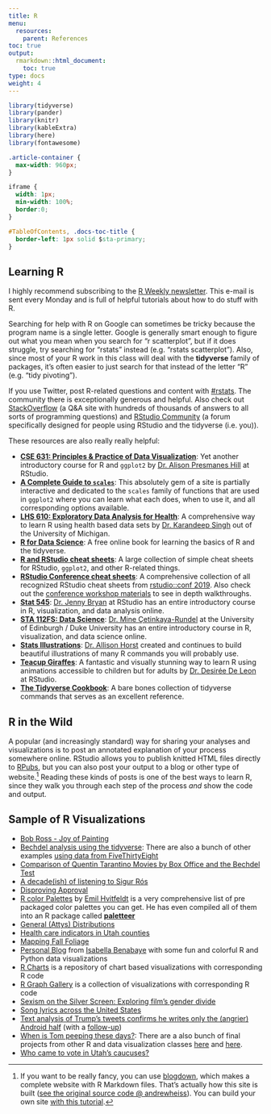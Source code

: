 ```yaml
---
title: R
menu:
  resources:
    parent: References
toc: true
output:
  rmarkdown::html_document:
    toc: true
type: docs
weight: 4
---
```


```r
library(tidyverse)
library(pander)
library(knitr)
library(kableExtra)
library(here)
library(fontawesome)
```

```css
.article-container {
  max-width: 960px;
}

iframe {
  width: 1px;
  min-width: 100%;
  border:0;
}

#TableOfContents, .docs-toc-title {
  border-left: 1px solid $sta-primary;
}
```

## Learning R

I highly recommend subscribing to the [R Weekly newsletter](https://rweekly.org/). This e-mail is sent every Monday and is full of helpful tutorials about how to do stuff with R.

Searching for help with R on Google can sometimes be tricky because the program name is a single letter. Google is generally smart enough to figure out what you mean when you search for "r scatterplot", but if it does struggle, try searching for "rstats" instead (e.g. "rstats scatterplot"). Also, since most of your R work in this class will deal with the **tidyverse** family of packages, it's often easier to just search for that instead of the letter "R" (e.g. "tidy pivoting"). 

If you use Twitter, post R-related questions and content with [#rstats](https://twitter.com/search?q=%23rstats). The community there is exceptionally generous and helpful. Also check out [StackOverflow](https://stackoverflow.com/) (a Q&A site with hundreds of thousands of answers to all sorts of programming questions) and [RStudio Community](https://community.rstudio.com/) (a forum specifically designed for people using RStudio and the tidyverse (i.e. you)).

These resources are also really really helpful:

- [**CSE 631: Principles & Practice of Data Visualization**](http://cslu.ohsu.edu/~bedricks/courses/cs631/): Yet another introductory course for R and `ggplot2` by [Dr. Alison Presmanes Hill](https://twitter.com/apreshill) at RStudio.
- [**A Complete Guide to `scales`**](https://ggplot2tor.com/scales/): This absolutely gem of a site is partially interactive and dedicated to the `scales` family of functions that are used in `ggplot2` where you can learn what each does, when to use it, and all corresponding options available.  
- [**LHS 610: Exploratory Data Analysis for Health**](https://kdpsingh.lab.medicine.umich.edu/lhs-610): A comprehensive way to learn R using health based data sets by [Dr. Karandeep Singh](https://twitter.com/kdpsinghlab) out of the University of Michigan.
- [**R for Data Science**](https://r4ds.had.co.nz/): A free online book for learning the basics of R and the tidyverse.
- [**R and RStudio cheat sheets**](https://www.rstudio.com/resources/cheatsheets/): A large collection of simple cheat sheets for RStudio, `ggplot2`, and other R-related things.
- [**RStudio Conference cheat sheets**](/handouts/RStudioConf_2019Cheatsheets.pdf): A comprehensive collection of all recognized RStudio cheat sheets from [rstudio::conf 2019](https://rstudio.com/resources/rstudioconf-2019/). Also check out the [conference workshop materials](https://blog.rstudio.com/2019/02/06/rstudio-conf-2019-workshops/) to see in depth walkthroughs.
- [**Stat 545**](http://stat545.com/): [Dr. Jenny Bryan](https://twitter.com/JennyBryan) at RStudio has an entire introductory course in R, visualization, and data analysis online.
- [**STA 112FS: Data Science**](http://www2.stat.duke.edu/courses/Fall17/sta112.01/): [Dr. Mine Çetinkaya-Rundel](https://twitter.com/minebocek) at the University of Edinburgh / Duke University has an entire introductory course in R, visualization, and data science online.
- [**Stats Illustrations**](https://github.com/allisonhorst/stats-illustrations): [Dr. Allison Horst](https://twitter.com/allison_horst) created and continues to build beautiful illustrations of many R commands you will probably use.
- [**Teacup Giraffes**](https://tinystats.github.io/teacups-giraffes-and-statistics/): A fantastic and visually stunning way to learn R using animations accessible to children but for adults by [Dr. Desirée De Leon](https://twitter.com/dcossyle) at RStudio.
- [**The Tidyverse Cookbook**](https://rstudio-education.github.io/tidyverse-cookbook/): A bare bones collection of tidyverse commands that serves as an excellent reference.


## R in the Wild

A popular (and increasingly standard) way for sharing your analyses and visualizations is to post an annotated explanation of your process somewhere online. RStudio allows you to publish knitted HTML files directly to [RPubs](http://rpubs.com/), but you can also post your output to a blog or other type of website.^[If you want to be really fancy, you can use [blogdown](https://bookdown.org/yihui/blogdown/), which makes a complete website with R Markdown files. That's actually how this site is built ([see the original source code @ andrewheiss](https://github.com/andrewheiss/datavizm20.classes.andrewheiss.com)). You can build your own site [with this tutorial](https://apreshill.rbind.io/post/up-and-running-with-blogdown/).] Reading these kinds of posts is one of the best ways to learn R, since they walk you through each step of the process *and* show the code and output.

## Sample of R Visualizations

- [Bob Ross - Joy of Painting](https://rudeboybert.github.io/fivethirtyeight/articles/bob_ross.html)
- [Bechdel analysis using the tidyverse](https://rudeboybert.github.io/fivethirtyeight/articles/bechdel.html): There are also a bunch of other examples [using data from FiveThirtyEight](https://rudeboybert.github.io/fivethirtyeight/articles/)
- [Comparison of Quentin Tarantino Movies by Box Office and the Bechdel Test](http://soc301s2017.netlify.com/group_projects/group5)
- [A decade(ish) of listening to Sigur Rós](http://blog.karawoo.com/2016/09/22/A-decade-ish-of-listening-to-Sigur-Ros)
- [Disproving Approval](https://rud.is/b/2017/06/18/r%E2%81%B6-disproving-approval/)
- [R color Palettes](https://github.com/EmilHvitfeldt/r-color-palettes) by [Emil Hvitfeldt](https://www.hvitfeldt.me/) is a very comprehensive list of pre packaged color palettes you can get. He has even compiled all of them into an R package called [**paletteer**](https://github.com/EmilHvitfeldt/paletteer)
- [General (Attys) Distributions](https://rud.is/b/2017/07/25/r%E2%81%B6-general-attys-distributions/)
- [Health care indicators in Utah counties](https://juliasilge.com/blog/health-care-indicators/)
- [Mapping Fall Foliage](https://rud.is/b/2017/09/18/mapping-fall-foliage-with-sf/)
- [Personal Blog](https://isabella-b.com/) from [Isabella Benabaye](https://twitter.com/_isabellamb) with some fun and colorful R and Python data visualizations
- [R Charts](https://www.r-graph-gallery.com/) is a repository of chart based visualizations with corresponding R code
- [R Graph Gallery](https://www.r-graph-gallery.com/) is a collection of visualizations with corresponding R code
- [Sexism on the Silver Screen: Exploring film's gender divide](http://rpubs.com/Jwhitman/Final_Project)
- [Song lyrics across the United States](https://juliasilge.com/blog/song-lyrics-across/)
- [Text analysis of Trump's tweets confirms he writes only the (angrier) Android half](http://varianceexplained.org/r/trump-tweets/) (with a [follow-up](http://varianceexplained.org/r/trump-followup/))
- [When is Tom peeping these days?](http://rpubs.com/ry_lisa_elana/chicago): There are a also bunch of final projects from other R and data visualization classes [here](http://soc301s2017.netlify.com/group-projects/) and [here](https://rudeboybert.github.io/MATH116/PS/final_project/final_project_outline.html#past_examples).
- [Who came to vote in Utah's caucuses?](https://juliasilge.com/blog/who-came-to-vote/)